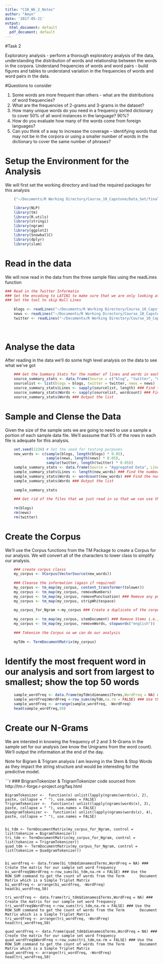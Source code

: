 ```yaml
---
title: "C10_Wk_2_Notes"
author: "Amyn"
date: '2017-05-21'
output:
  html_document: default
  pdf_document: default
---
```


#Task 2 

Exploratory analysis - perform a thorough exploratory analysis of the data, understanding the distribution of words and relationship between the words in the corpora.
Understand frequencies of words and word pairs - build figures and tables to understand variation in the frequencies of words and word pairs in the data.

#Questions to consider

1. Some words are more frequent than others - what are the distributions of word frequencies?
1. What are the frequencies of 2-grams and 3-grams in the dataset?
1. How many unique words do you need in a frequency sorted dictionary to cover 50% of all word instances in the language? 90%?
1. How do you evaluate how many of the words come from foreign languages?
1. Can you think of a way to increase the coverage -- identifying words that may not be in the corpora or using a smaller number of words in the dictionary to cover the same number of phrases?

# Setup the Environment for the Analysis 

We will first set the working directory and load the required packages for this analysis

```r
    ("~/Documents/R Working Directory/Course_10_Capstone/Data_Set/final/en_US")

    library(NLP)
    library(tm)
    library(R.utils)
    library(stringi)
    library(ngram)
    library(ggplot2)
    library(SnowballC)
    library(dplyr)
    library(slam)


```

# Read in the data
We will now read in the data from the three sample files using the readLines function
```r
### Read in the Twitter Informatio
### Set the encoding to LATIN1 to make sure that we are only looking at normal characters
### Set the tool to skip Null Lines
    
    blogs <- readLines("~/Documents/R Working Directory/Course_10_Capstone/Data_Set/final/en_US/en_US.blogs.txt", encoding = "latin1" ,skipNul = TRUE)
    news <- readLines("~/Documents/R Working Directory/Course_10_Capstone/Data_Set/final/en_US/en_US.news.txt", encoding = "latin1" ,skipNul = TRUE)
    twitter <- readLines("~/Documents/R Working Directory/Course_10_Capstone/Data_Set/final/en_US/en_US.twitter.txt", encoding = "latin1", skipNul = TRUE)
    
    
```

# Analyse the data
After reading in the data we'll do some high level analysis on the data to see what we've got

```r

    ### Get the Summary Stats for the number of lines and words in each of the source files
    source_summary_stats <- data.frame(Source = c("blog", "twitter", "news"), Lines = NA, Words = NA)
    sourcelist <- list(blogs = blogs, twitter = twitter, news = news)
    source_summary_stats$Lines <- sapply(sourcelist, length) ### Find the number of lines per source file
    source_summary_stats$Words <- sapply(sourcelist, wordcount) ### Find the number of words per source file
    source_summary_stats$Words ### Output the list
```


# Sample and Clense the Data
Given the size of the sample sets we are going to need to use a sample a portion of each sample data file.  We'll asssume that 5% of the rows in each file is adequate for this analysis.

```r
    
    set.seed(1234) # Set the seed for testing purposes
    new_words <- c(sample(blogs, length(blogs) * 0.05), 
                   sample(news, length(news) * 0.05),
                   sample(twitter, length(twitter) * 0.05))
    sample_summary_stats <- data.frame(Source = "Aggregated Data", Lines = NA, Words = NA)
    sample_summary_stats$Lines <- length(new_words) ### Find the number of lines per source file
    sample_summary_stats$Words <- wordcount(new_words) ### Find the number of words per source file
    sample_summary_stats$Words ### Output the list
    
    sample_summary_stats
    
    ### Get rid of the files that we just read in so that we can use the memory for other things
    
    rm(blogs)
    rm(news)
    rm(twitter)
```

# Create the Corpus 

We'll use the Corpus functions from the TM Package to create a Corpus for our analysis.  We will convert all of the characters to lower class to simplify our analysis.

```r

    ### create corpus classs
    my_corpus <- VCorpus(VectorSource(new_words))
    
    ### Cleanse the information (again if required)
    my_corpus <- tm_map(my_corpus, content_transformer(tolower))
    my_corpus <- tm_map(my_corpus, removeNumbers)
    my_corpus <- tm_map(my_corpus, removePunctuation) ### Remove any puncutation marks
    my_corpus <- tm_map(my_corpus, stripWhitespace)
    
    my_corpus_for_Ngram <-my_corpus ### Create a duplicate of the corpus before removing Stop & Stem Words
    
    my_corpus <- tm_map(my_corpus, stemDocument) ### Remove Stems i.e., Tone, Tones, Toner --> Tone
    my_corpus <- tm_map(my_corpus, removeWords, stopwords("english"))
    
    ### Tokenize the Corpus so we can do our analysis
    
    myTdm <- TermDocumentMatrix(my_corpus)

```

# Identify the most frequent word in our analysis and sort from largest to smallest; show the top 50 words

```r
    sample_wordfreq <- data.frame(myTdm$dimnames$Terms,WordFreq = NA) ### Create the matrix for our sample set word frequency
    sample_wordfreq$WordFreq <-row_sums(myTdm,na.rm = FALSE) ### Use the ROW_SUM command to get the count of words from the Term Document Matrix which is a Simple Triplet Matrix
    sample_wordfreq <- arrange(sample_wordfreq, -WordFreq)
    head(sample_wordfreq,50)
```

# Create our N-Grams
We are intersted in knowing the frequency of 2 and 3 N-Grams in the sample set for our analysis (we know the Unigrams from the word count).  We'll output the information at the end of the day.  

Note for Bigram & Trigram analysis I am leaving in the Stem & Stop Words as they impact the string structure and would be interesting for the predictive model.

```r

### BrigramTokenizer & TrigramTokenizer code sourced from http://tm.r-forge.r-project.org/faq.html

    BigramTokenizer <-  function(x) unlist(lapply(ngrams(words(x), 2), paste, collapse = " "), use.names = FALSE)
    TrigramTokenizer <-  function(x) unlist(lapply(ngrams(words(x), 3), paste, collapse = " "), use.names = FALSE)
    QuadgramTokenizer <-  function(x) unlist(lapply(ngrams(words(x), 4), paste, collapse = " "), use.names = FALSE)
   

    bi_tdm <- TermDocumentMatrix(my_corpus_for_Ngram, control = list(tokenize = BigramTokenizer))
    tri_tdm <- TermDocumentMatrix(my_corpus_for_Ngram, control = list(tokenize = TrigramTokenizer))
    quad_tdm <- TermDocumentMatrix(my_corpus_for_Ngram, control = list(tokenize = QuadgramTokenizer))

    
    bi_wordfreq <- data.frame(bi_tdm$dimnames$Terms,WordFreq = NA) ### Create the matrix for our sample set word frequency
    bi_wordfreq$WordFreq <-row_sums(bi_tdm,na.rm = FALSE) ### Use the ROW_SUM command to get the count of words from the Term       Document Matrix which is a Simple Triplet Matrix
    bi_wordfreq <- arrange(bi_wordfreq, -WordFreq)
    head(bi_wordfreq,50)
    
    tri_wordfreq <- data.frame(tri_tdm$dimnames$Terms,WordFreq = NA) ### Create the matrix for our sample set word frequency
    tri_wordfreq$WordFreq <-row_sums(tri_tdm,na.rm = FALSE) ### Use the ROW_SUM command to get the count of words from the Term       Document Matrix which is a Simple Triplet Matrix
    tri_wordfreq <- arrange(tri_wordfreq, -WordFreq)
    head(tri_wordfreq,50)
    
    quad_wordfreq <- data.frame(quad_tdm$dimnames$Terms,WordFreq = NA) ### Create the matrix for our sample set word frequency
    quad_wordfreq$WordFreq <-row_sums(tri_tdm,na.rm = FALSE) ### Use the ROW_SUM command to get the count of words from the Term       Document Matrix which is a Simple Triplet Matrix
    quad_wordfreq <- arrange(tri_wordfreq, -WordFreq)
    head(tri_wordfreq,50)